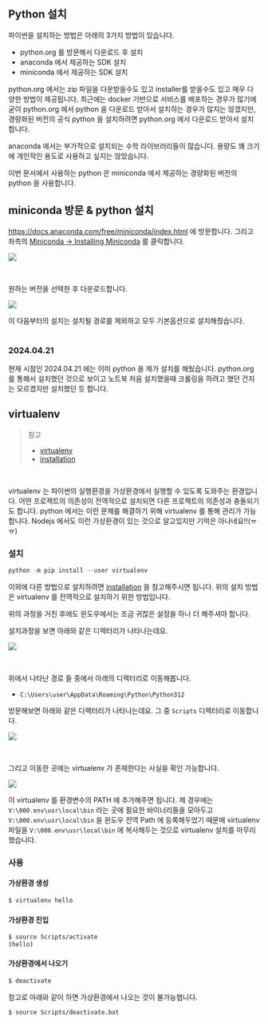 ## Python 설치
파이썬을 설치하는 방법은 아래의 3가지 방법이 있습니다.
- python.org 를 방문해서 다운로드 후 설치
- anaconda 에서 제공하는 SDK 설치
- miniconda 에서 제공하는 SDK 설치

python.org 에서는 zip 파일을 다운받을수도 있고 installer를 받을수도 있고 매우 다양한 방법이 제공됩니다. 최근에는 docker 기반으로 서비스를 배포하는 경우가 많기에 굳이 python.org 에서 python 을 다운로드 받아서 설치하는 경우가 많지는 않겠지만, 경량화된 버전의 공식 python 을 설치하려면 python.org 에서 다운로드 받아서 설치합니다.<br/>

anaconda 에서는 부가적으로 설치되는 수학 라이브러리들이 많습니다. 용량도 꽤 크기에 개인적인 용도로 사용하고 싶지는 않았습니다.<br/>

이번 문서에서 사용하는 python 은 miniconda 에서 제공하는 경량화된 버전의 python 을 사용합니다.<br/>



## miniconda 방문 & python 설치

https://docs.anaconda.com/free/miniconda/index.html 에 방문합니다. 그리고 좌측의 [Miniconda → Installing Miniconda](https://docs.anaconda.com/free/miniconda/miniconda-install/) 를 클릭합니다.

![](./img/python-install/miniconda-1.png)

<br/>



원하는 버전을 선택한 후 다운로드합니다.

![](./img/python-install/miniconda-2.png)

이 다음부터의 설치는 설치될 경로를 제외하고 모두 기본옵션으로 설치해줬습니다.<br/>
<br/>

### 2024.04.21

현재 시점인 2024.04.21 에는 이미 python 을 제가 설치를 해뒀습니다. python.org 를 통해서 설치했던 것으로 보이고 노트북 처음 설치했을때 크롤링을 하려고 했던 건지는 모르겠지만 설치했던 듯 합니다. <br/>



## virtualenv 

> 참고
>
> - [virtualenv](https://virtualenv.pypa.io/en/latest/)
> - [installation](https://virtualenv.pypa.io/en/latest/installation.html)

<br/>



virtualenv 는 파이썬의 실행환경을 가상환경에서 실행할 수 있도록 도와주는 환경입니다. 어떤 프로젝트의 의존성이 전역적으로 설치되면 다른 프로젝트의 의존성과 충돌되기도 합니다. python 에서는 이런 문제를 해결하기 위해 virtualenv 를 통해 관리가 가능합니다. Nodejs 에서도 이런 가상환경이 있는 것으로 알고있지만 기억은 아나네요!!(ㅠㅠ)<br/>



### 설치

```python
python -m pip install --user virtualenv
```

이외에 다른 방법으로 설치하려면 [installation](https://virtualenv.pypa.io/en/latest/installation.html) 을 참고해주시면 됩니다. 위의 설치 방법은 virtualenv 를 전역적으로 설치하기 위한 방법입니다.<br/>



위의 과정을 거친 후에도 윈도우에서는 조금 귀찮은 설정을 하나 더 해주셔야 합니다.

설치과정을 보면 아래와 같은 디렉터리가 나타나는데요.

![](./img/python-install/virtualenv-1.png)

<br/>



위에서 나타난 경로 들 중에서 아래의 디렉터리로 이동해봅니다.

- `C:\Users\user\AppData\Roaming\Python\Python312`

방문해보면 아래와 같은 디렉터리가 나타나는데요. 그 중 `Scripts` 디렉터리로 이동합니다.

![](./img/python-install/virtualenv-2.png)

<br/>



그리고 이동한 곳에는 virtualenv 가 존재한다는 사실을 확인 가능합니다.

![](./img/python-install/virtualenv-3.png)

이 virtualenv 를 환경변수의 PATH 에 추가해주면 됩니다. 제 경우에는 `V:\000.env\usr\local\bin` 라는 곳에 필요한 바이너리들을 모아두고 `V:\000.env\usr\local\bin` 을 윈도우 전역 Path 에 등록해두었기 때문에 virtualenv 파일을 `V:\000.env\usr\local\bin` 에 복사해두는 것으로 virtualenv 설치를 마무리했습니다.



### 사용

#### 가상환경 생성

```bash
$ virtualenv hello
```



#### 가상환경 진입

```bash
$ source Scripts/activate
(hello)
```



#### 가상환경에서 나오기

```bash
$ deactivate
```

참고로 아래와 같이 하면 가상환경에서 나오는 것이 불가능햅니다.

```bash
$ source Scripts/deactivate.bat
```

<br/>



